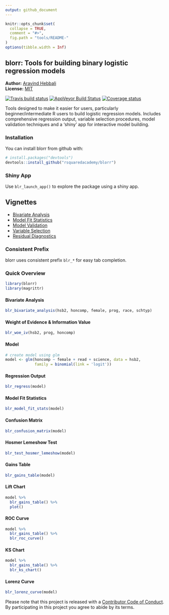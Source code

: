```yaml
---
output: github_document
---
```


<!-- README.md is generated from README.Rmd. Please edit that file -->

```r
knitr::opts_chunk$set(
  collapse = TRUE,
  comment = "#>",
  fig.path = "tools/README-"
)
options(tibble.width = Inf)
```

blorr: Tools for building binary logistic regression models 
------------

**Author:** [Aravind Hebbali]()<br/>
**License:** [MIT](https://opensource.org/licenses/MIT)

[![Travis build status](https://travis-ci.org/rsquaredacademy/blorr.svg?branch=master)](https://travis-ci.org/rsquaredacademy/blorr) [![AppVeyor Build Status](https://ci.appveyor.com/api/projects/status/github/rsquaredacademy/blorr?branch=master&svg=true)](https://ci.appveyor.com/project/rsquaredacademy/blorr) [![Coverage status](https://codecov.io/gh/rsquaredacademy/blorr/branch/master/graph/badge.svg)](https://codecov.io/github/rsquaredacademy/blorr?branch=master) 

Tools designed to make it easier for users, particularly beginner/intermediate R users to build logistic regression models. Includes comprehensive regression 
output, variable selection procedures, model validation techniques and a 'shiny' app for interactive model building.

### Installation

You can install blorr from github with:

```r
# install.packages("devtools")
devtools::install_github("rsquaredacademy/blorr")
```

### Shiny App

Use `blr_launch_app()` to explore the package using a shiny app.

## Vignettes

- [Bivariate Analysis](https://blorr.rsquaredacademy.com/bivariate_analysis.html)
- [Model Fit Statistics](https://blorr.rsquaredacademy.com/intro.html)
- [Model Validation](https://blorr.rsquaredacademy.com/model_validation.html)
- [Variable Selection](https://blorr.rsquaredacademy.com/variable_selection.html)
- [Residual Diagnostics](https://blorr.rsquaredacademy.com/residual_diagnostics.html)


### Consistent Prefix

blorr uses consistent prefix `blr_*` for easy tab completion.

### Quick Overview

```r
library(blorr)
library(magrittr)
```

#### Bivariate Analysis 

```r
blr_bivariate_analysis(hsb2, honcomp, female, prog, race, schtyp)
```

#### Weight of Evidence & Information Value

```r
blr_woe_iv(hsb2, prog, honcomp)
```

#### Model

```r
# create model using glm
model <- glm(honcomp ~ female + read + science, data = hsb2,
             family = binomial(link = 'logit'))
```

#### Regression Output

```r
blr_regress(model)
```

#### Model Fit Statistics

```r
blr_model_fit_stats(model)
```

#### Confusion Matrix

```r
blr_confusion_matrix(model)
```

#### Hosmer Lemeshow Test

```r
blr_test_hosmer_lemeshow(model)
```

#### Gains Table

```r
blr_gains_table(model)
```

#### Lift Chart

```r
model %>%
  blr_gains_table() %>%
  plot()
```

#### ROC Curve

```r
model %>%
  blr_gains_table() %>%
  blr_roc_curve()
```

#### KS Chart

```r
model %>%
  blr_gains_table() %>%
  blr_ks_chart()
```

#### Lorenz Curve

```r
blr_lorenz_curve(model)
```

Please note that this project is released with a [Contributor Code of Conduct](CONDUCT.md). By participating in this project you agree to abide by its terms.
